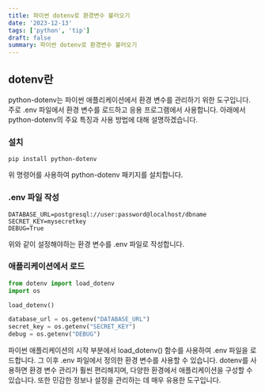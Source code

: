 ```yaml
---
title: 파이썬 dotenv로 환경변수 불러오기
date: '2023-12-13'
tags: ['python', 'tip']
draft: false
summary: 파이썬 dotenv로 환경변수 불러오기
---
```


## dotenv란

python-dotenv는 파이썬 애플리케이션에서 환경 변수를 관리하기 위한 도구입니다. 주로 .env 파일에서 환경 변수를 로드하고 응용 프로그램에서 사용합니다. 아래에서 python-dotenv의 주요 특징과 사용 방법에 대해 설명하겠습니다.

### 설치

```shell
pip install python-dotenv
```

위 명령어를 사용하여 python-dotenv 패키지를 설치합니다.

### .env 파일 작성
```
DATABASE_URL=postgresql://user:password@localhost/dbname
SECRET_KEY=mysecretkey
DEBUG=True
```
위와 같이 설정해야하는 환경 변수를 .env 파일로 작성합니다.

### 애플리케이션에서 로드

```python
from dotenv import load_dotenv
import os

load_dotenv()

database_url = os.getenv("DATABASE_URL")
secret_key = os.getenv("SECRET_KEY")
debug = os.getenv("DEBUG")
```

파이썬 애플리케이션의 시작 부분에서 load_dotenv() 함수를 사용하여 .env 파일을 로드합니다.
그 이후 .env 파일에서 정의한 환경 변수를 사용할 수 있습니다.
dotenv를 사용하면 환경 변수 관리가 훨씬 편리해지며, 다양한 환경에서 애플리케이션을 구성할 수 있습니다. 또한 민감한 정보나 설정을 관리하는 데 매우 유용한 도구입니다.